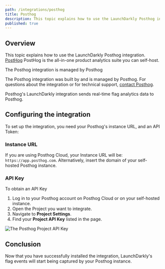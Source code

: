 ```yaml
---
path: /integrations/posthog
title: Posthog
description: This topic explains how to use the LaunchDarkly Posthog integration. PostHog is the all-in-one product analytics suite you can self-host.
published: true
---
```


## Overview

This topic explains how to use the LaunchDarkly Posthog integration. [PostHog](https://posthog.com) PostHog is the all-in-one product analytics suite you can self-host.

<Callout intent="info">
<CalloutTitle>The Posthog integration is managed by Posthog</CalloutTitle>
<CalloutDescription>

The Posthog integration was built by and is managed by Posthog. For questions about the integration or for technical support, [contact Posthog](https://posthog.com/).

</CalloutDescription>
</Callout>

Posthog's LaunchDarkly integration sends real-time flag analytics data to Posthog.

## Configuring the integration

To set up the integration, you need your Posthog's instance URL, and an API Token:

### Instance URL

If you are using Posthog Cloud, your Instance URL will be: `https://app.posthog.com`. Alternatively, insert the domain of your self-hosted Posthog instance.

### API Key

To obtain an API Key

1. Log in to your Posthog account on Posthog Cloud or on your self-hosted instance.
2. Open the Project you want to integrate.
3. Navigate to **Project Settings**.
4. Find your **Project API Key** listed in the page.

![The Posthog Project API Key](posthog-project-api-key.png)


## Conclusion

Now that you have successfully installed the integration, LaunchDarkly's flag events will start being captured by your Posthog instance.